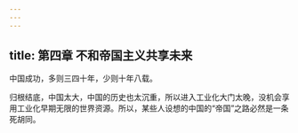 ```yaml
---
---
---
```

title: 第四章 不和帝国主义共享未来
---


中国成功，多则三四十年，少则十年八载。

归根结底，中国太大，中国的历史也太沉重，所以进入工业化大门太晚，没机会享用工业化早期无限的世界资源。所以，某些人设想的中国的“帝国”之路必然是一条死胡同。


